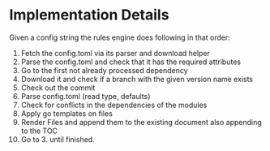 # Implementation Details
Given a config string the rules engine does following in that order:
1. Fetch the config.toml via its parser and download helper
2. Parse the config.toml and check that it has the required attributes
3. Go to the first not already processed dependency
4. Download it and check if a branch with the given version name exists
5. Check out the commit
6. Parse config.toml (read type, defaults)
7. Check for conflicts in the dependencies of the modules
8. Apply go templates on files
9. Render Files and append them to the existing document also appending to the TOC
10. Go to 3. until finished.